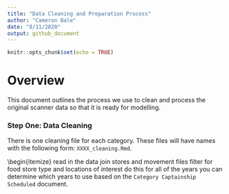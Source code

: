 ```yaml
---
title: "Data Cleaning and Preparation Process"
author: "Cameron Bale"
date: "8/11/2020"
output: github_document
---
```


```r
knitr::opts_chunk$set(echo = TRUE)
```

# Overview

This document outlines the process we use to clean and process the original scanner data so that it is ready for modelling.

### Step One: Data Cleaning

There is one cleaning file for each category. These files will have names with the following form: `XXXX_cleaning.Rmd`.

\begin{itemize}
  \item read in the data
  \item join stores and movement files
  \item filter for food store type and locations of interest
  \item do this for all of the years
  \item you can determine which years to use based on the `Category Captainship Scheduled` document.
  \item 